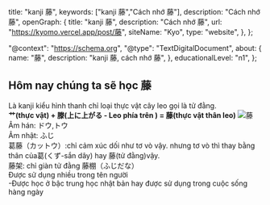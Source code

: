 
  title: "kanji 藤",
  keywords: ["kanji 藤","Cách nhớ 藤"],
  description: "Cách nhớ 藤",
  openGraph: {
    title: "kanji 藤",
    description: "Cách nhớ 藤",
    url: "https://kyomo.vercel.app/post/藤",
    siteName: "Kyo",
    type: "website",
  },
};

  "@context": "https://schema.org",
  "@type": "TextDigitalDocument",
  about: {
    name: "藤",
    description: "kanji 藤, cách nhớ 藤",
  },
  educationalLevel: "n1",
};

##  Hôm nay chúng ta sẽ học 藤
Là kanji kiểu hình thanh chỉ loại thực vật cây leo gọi là tử đằng.   
**艹(thực vật) + 滕(上に上がる - Leo phía trên
) = 藤(thực vật thân leo)**
<Image src={photo_19} alt="藤"/>
Âm hán: ドウ,トウ   
Âm nhật: ふじ   
葛藤（カットウ）:chỉ cảm xúc dối như tơ vò vậy.
nhưng tơ vò thì thay bằng thân của葛(くず-sắn dây) hay 藤(tử đằng)vậy.   
藤架: chỉ giàn tử đằng 藤棚（ふじだな）   
Được sử dụng nhiều trong tên người   
-Được học ở bậc trung học nhật bản hay được sử dụng trong cuộc sống hàng ngày

